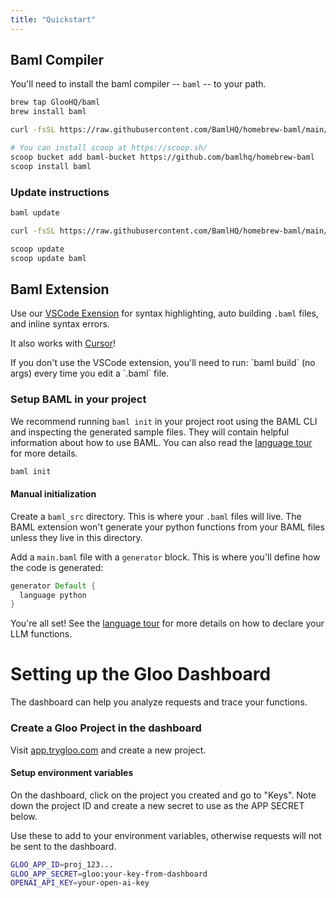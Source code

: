 ```yaml
---
title: "Quickstart"
---
```


## Baml Compiler

You'll need to install the baml compiler -- `baml` -- to your path.

<CodeGroup>

```bash Mac
brew tap GlooHQ/baml
brew install baml
```

```bash Linux (debian)
curl -fsSL https://raw.githubusercontent.com/BamlHQ/homebrew-baml/main/install-baml.sh | bash
```

```bash Windows (via scoop)
# You can install scoop at https://scoop.sh/
scoop bucket add baml-bucket https://github.com/bamlhq/homebrew-baml
scoop install baml
```

</CodeGroup>

### Update instructions

<CodeGroup>

```bash Mac
baml update
```

```bash Linux (debian)
curl -fsSL https://raw.githubusercontent.com/BamlHQ/homebrew-baml/main/install-baml.sh | bash
```

```bash Windows (via scoop)
scoop update
scoop update baml
```

</CodeGroup>

## Baml Extension

Use our [VSCode Exension](https://marketplace.visualstudio.com/items?itemName=Gloo.baml) for syntax highlighting, auto building `.baml` files, and inline syntax errors.

<Info>It also works with [Cursor](https://cursor.so/)!</Info>

<Warning>
  If you don't use the VSCode extension, you'll need to run: `baml build` (no
  args) every time you edit a `.baml` file.
</Warning>

### Setup BAML in your project

We recommend running `baml init` in your project root using the BAML CLI and inspecting the generated sample files. They will contain helpful information about how to use BAML. You can also read the [language tour](./baml-by-example) for more details.

```bash
baml init
```


#### Manual initialization
Create a `baml_src` directory. This is where your `.baml` files will live. The BAML extension won't generate your python functions from your BAML files unless they live in this directory.

Add a `main.baml` file with a `generator` block. This is where you'll define how the code is generated:

```rust main.baml
generator Default {
  language python
}
```

You're all set! See the [language tour](./baml-by-example) for more details on how to declare your LLM functions.

# Setting up the Gloo Dashboard
The dashboard can help you analyze requests and trace your functions.

### Create a Gloo Project in the dashboard

Visit [app.trygloo.com](https://beta.app.trygloo.com) and create a new project.

#### Setup environment variables

On the dashboard, click on the project you created and go to "Keys". Note down the project ID and create a new secret to use as the APP SECRET below.

Use these to add to your environment variables, otherwise requests will not be sent to the dashboard.

```bash
GLOO_APP_ID=proj_123...
GLOO_APP_SECRET=gloo:your-key-from-dashboard
OPENAI_API_KEY=your-open-ai-key
```
